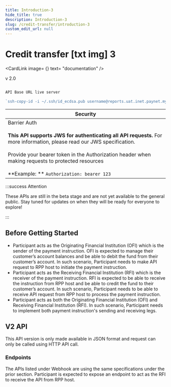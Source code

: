 ```yaml
---
title: Introduction-3
hide_title: true
description: Introduction-3
slug: /credit-transfer/introduction-3
custom_edit_url: null
---
```

<Breadcrumbs/>

# Credit transfer [txt img] 3

<CardLink
  image= {<FileGray />}
  text= "documentation"
/>

<p className="badge badge--success t14">v 2.0</p>

<div className="code__transparent">

  
</div>

  ```js

  API Base URL live server
  
  `ssh-copy-id -i ~/.ssh/id_ecdsa.pub username@reports.uat.inet.paynet.my`

  ```
<div className="table__wrapper">

| Security                                                                    |
| --------------------------------------------------------------------------- |
| Barrier Auth <br/> <br/> **This API supports JWS for authenticating all API requests.** For more information, please read our JWS specification. <br/> <br/>Provide your bearer token in the Authorization header when making requests to protected resources <br/> <br/> **Example: ** `Authorization: bearer 123` |

</div>

:::success Attention

These APIs are still in the beta stage and are not yet available to the general public. Stay tuned for updates on when they will be ready for everyone to explore!

:::

## Before Getting Started

- Participant acts as the Originating Financial Institution (OFI) which is the sender of the payment instruction. OFI is expected to manage their customer’s account balances and be able to debit the fund from their customer’s account. In such scenario, Participant needs to make API request to RPP host to initiate the payment instruction.
- Participant acts as the Receiving Financial Institution (RFI) which is the receiver of the payment instruction. RFI is expected to be able to receive the instruction from RPP host and be able to credit the fund to their customer’s account. In such scenario, Participant needs to be able to receive API request from RPP host to process the payment instruction.
- Participant acts as both the Originating Financial Institution (OFI) and Receiving Financial Institution (RFI). In such scenario, Participant needs to implement both payment instruction's sending and receiving legs.

## V2 API

This API version is only made available in JSON format and request can only be called using HTTP API call.

### Endpoints

The APIs listed under Webhook are using the same specifications under the prior section. Participant is expected to expose an endpoint to act as the RFI to receive the API from RPP host.